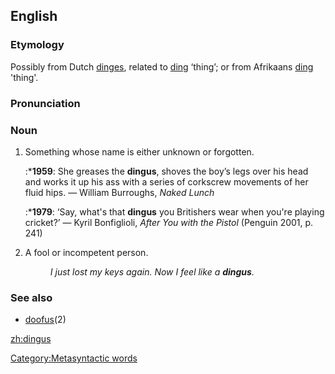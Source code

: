 ==English==
===Etymology===
Possibly from Dutch [[dinges]], related to [[ding]] ‘thing’; or from Afrikaans [[ding]] 'thing'.

===Pronunciation===
{{IPA|/ˈdɪŋgəs/}}

===Noun===
{{en-noun|es}}

# Something whose name is either unknown or forgotten. [[Category:Metasyntactic words]]
#:*'''1959''': She greases the '''dingus''', shoves the boy’s legs over his head and works it up his ass with a series of corkscrew movements of her fluid hips. — William Burroughs, ''Naked Lunch''
#:*'''1979''': ‘Say, what's that '''dingus''' you Britishers wear when you're playing cricket?’ — Kyril Bonfiglioli, ''After You with the Pistol'' (Penguin 2001, p. 241)
# A fool or incompetent person.
#: ''I just lost my keys again.  Now I feel like a '''dingus'''.''

===See also===
*[[doofus]](2)

[[zh:dingus]]